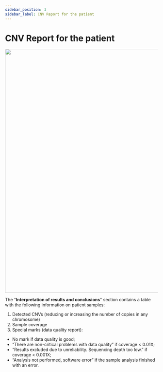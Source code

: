 ```yaml
---
sidebar_position: 3
sidebar_label: CNV Report for the patient
---
```


# CNV Report for the patient


<CNVReportLocation location="tab at the patient page" />

<p align="center">
<img src={require('/img/eng/34-cnv-report-tab.png').default} width="800"/>
</p>


<CNVReportResult samples="all patient samples" />

The "**Interpretation of results and conclusions**" section contains a table with the following information on patient samples:

1. Detected CNVs (reducing or increasing the number of copies in any chromosome)
2. Sample coverage
3. Special marks (data quality report):
- No mark if data quality is good;
- “There are non-critical problems with data quality” if coverage &lt; 0.01X;
- “Results excluded due to unreliability. Sequencing depth too low.” if coverage &lt; 0.001X;
- “Analysis not performed, software error” if the sample analysis finished with an error.
